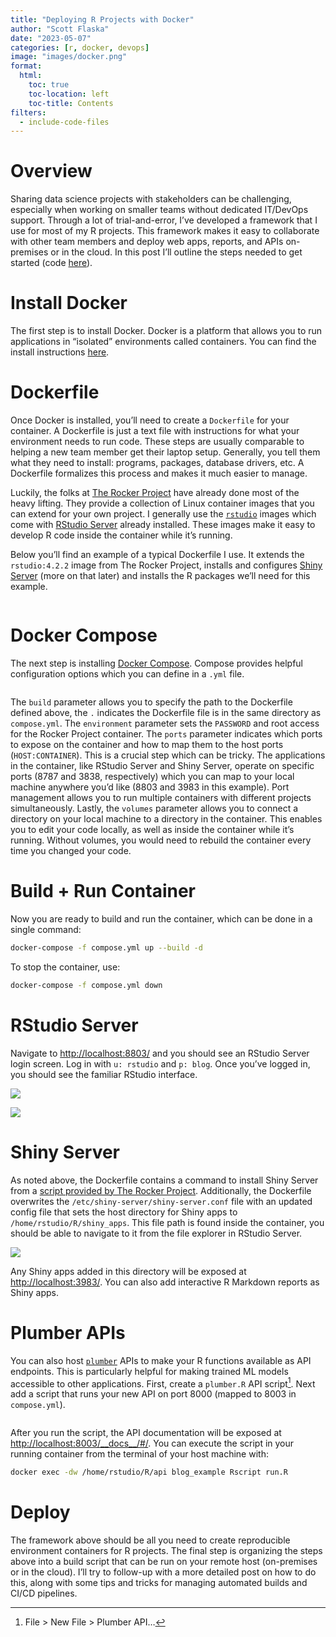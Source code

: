 ```yaml
---
title: "Deploying R Projects with Docker"
author: "Scott Flaska"
date: "2023-05-07"
categories: [r, docker, devops]
image: "images/docker.png"
format: 
  html:
    toc: true
    toc-location: left
    toc-title: Contents
filters: 
  - include-code-files
---
```


# Overview

Sharing data science projects with stakeholders can be challenging, especially when working on smaller teams without dedicated IT/DevOps support. Through a lot of trial-and-error, I've developed a framework that I use for most of my R projects. This framework makes it easy to collaborate with other team members and deploy web apps, reports, and APIs on-premises or in the cloud. In this post I'll outline the steps needed to get started (code [here](https://github.com/scottflaska/blog/tree/production/posts/03_rocker)).

# Install Docker

The first step is to install Docker. Docker is a platform that allows you to run applications in "isolated" environments called containers. You can find the install instructions [here](https://docs.docker.com/get-docker/).

# Dockerfile

Once Docker is installed, you'll need to create a `Dockerfile` for your container. A Dockerfile is just a text file with instructions for what your environment needs to run code. These steps are usually comparable to helping a new team member get their laptop setup. Generally, you tell them what they need to install: programs, packages, database drivers, etc. A Dockerfile formalizes this process and makes it much easier to manage.

Luckily, the folks at [The Rocker Project](https://rocker-project.org/) have already done most of the heavy lifting. They provide a collection of Linux container images that you can extend for your own project. I generally use the [`rstudio`](https://rocker-project.org/images/versioned/rstudio.html) images which come with [RStudio Server](https://posit.co/download/rstudio-server/) already installed. These images make it easy to develop R code inside the container while it's running.

Below you'll find an example of a typical Dockerfile I use. It extends the `rstudio:4.2.2` image from The Rocker Project, installs and configures [Shiny Server](https://posit.co/products/open-source/shinyserver/) (more on that later) and installs the R packages we'll need for this example.

``` .dockerfile
```

# Docker Compose

The next step is installing [Docker Compose](https://docs.docker.com/compose/). Compose provides helpful configuration options which you can define in a `.yml` file.

``` .yml
```

The `build` parameter allows you to specify the path to the Dockerfile defined above, the `.` indicates the Dockerfile file is in the same directory as `compose.yml`. The `environment` parameter sets the `PASSWORD` and root access for the Rocker Project container. The `ports` parameter indicates which ports to expose on the container and how to map them to the host ports (`HOST:CONTAINER`). This is a crucial step which can be tricky. The applications in the container, like RStudio Server and Shiny Server, operate on specific ports (8787 and 3838, respectively) which you can map to your local machine anywhere you'd like (8803 and 3983 in this example). Port management allows you to run multiple containers with different projects simultaneously. Lastly, the `volumes` parameter allows you to connect a directory on your local machine to a directory in the container. This enables you to edit your code locally, as well as inside the container while it's running. Without volumes, you would need to rebuild the container every time you changed your code.

# Build + Run Container

Now you are ready to build and run the container, which can be done in a single command:

``` bash
docker-compose -f compose.yml up --build -d
```

To stop the container, use:

``` bash
docker-compose -f compose.yml down
```

# RStudio Server

Navigate to <http://localhost:8803/> and you should see an RStudio Server login screen. Log in with `u: rstudio` and `p: blog`. Once you've logged in, you should see the familiar RStudio interface.

![](images/rstudio.png)

![](images/rstudio_ui.png)

# Shiny Server

As noted above, the Dockerfile contains a command to install Shiny Server from a [script provided by The Rocker Project](https://github.com/rocker-org/rocker-versioned2#rocker-scripts). Additionally, the Dockerfile overwrites the `/etc/shiny-server/shiny-server.conf` file with an updated config file that sets the host directory for Shiny apps to `/home/rstudio/R/shiny_apps`. This file path is found inside the container, you should be able to navigate to it from the file explorer in RStudio Server.

![](images/shiny_server_path.png)

Any Shiny apps added in this directory will be exposed at <http://localhost:3983/>. You can also add interactive R Markdown reports as Shiny apps.

# Plumber APIs

You can also host [`plumber`](https://www.rplumber.io/) APIs to make your R functions available as API endpoints. This is particularly helpful for making trained ML models accessible to other applications. First, create a `plumber.R` API script[^1]. Next add a script that runs your new API on port 8000 (mapped to 8003 in `compose.yml`).

[^1]: File \> New File \> Plumber API...

``` .R
```

After you run the script, the API documentation will be exposed at <http://localhost:8003/__docs__/#/>. You can execute the script in your running container from the terminal of your host machine with:

``` bash
docker exec -dw /home/rstudio/R/api blog_example Rscript run.R
```

# Deploy

The framework above should be all you need to create reproducible environment containers for R projects. The final step is organizing the steps above into a build script that can be run on your remote host (on-premises or in the cloud). I'll try to follow-up with a more detailed post on how to do this, along with some tips and tricks for managing automated builds and CI/CD pipelines.
